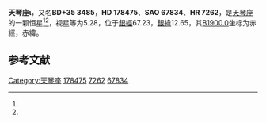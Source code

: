 {{Starbox begin
| name = 天琴座ι
}}
{{Starbox observe
| epoch = [[J2000.0|J2000.0]]
| constell = [[天琴座|天琴座]]<ref name=SIMBAD>{{cite web
 | url=http://simbad.u-strasbg.fr/simbad/sim-id?Ident=HR+7262
 | title=Pulsating variable Star
 | publisher=Centre de Données astronomiques de Strasbourg
 | work=SIMBAD
 | accessdate=2012-07-13
 | archive-date=2016-03-15
 | archive-url=https://web.archive.org/web/20160315122901/http://simbad.u-strasbg.fr/simbad/sim-id?Ident=HR+7262
 | dead-url=no
 }}</ref><ref name=DATA>{{cite web
 | url=http://vizier.u-strasbg.fr/viz-bin/VizieR-5?-out.add=.&-source=5050&-corr=PK=HR&-out.max=9999&HR=7262
 | title =VizieR Detailed Page
 | accessdate=2012-07-13}}</ref>
| 星官 = 
| ra = {{RA|19|7|18.1}}<ref name=SIMBAD /><ref name=DATA />
| dec = {{DEC|+36|6|1}}<ref name=SIMBAD /><ref name=DATA />
| appmag_v = 5.28<ref name=SIMBAD /><ref name=DATA />
}}
{{Starbox character
| class = B6IV<ref name=SIMBAD /><ref name=DATA />
| b-v = -0.11<ref name=SIMBAD /><ref name=DATA />
| u-b = -0.51<ref name=SIMBAD /><ref name=DATA />
| r-i = <ref name=SIMBAD /><ref name=DATA />
| variable = 
}}
{{Starbox astrometry
| radial_v = -0.51
| prop_mo_ra = -18
| parallax = 
| p_error = 
}}
{{Starbox catalog
| names =BD+35 3485，[[SAO星表|SAO]] 67834，[[HD星表|HD]] 178475，[[HR星表|HR]] 7262}}
{{Starbox reference |Simbad=HR+7262}}
{{Starbox end}}

'''天琴座ι'''，又名'''BD+35 3485'''，'''HD 178475'''、'''SAO 67834'''、'''HR 7262'''，是[[天琴座|天琴座]]的一颗恒星<ref name=SIMBAD /><ref name=DATA />，视星等为5.28，位于[[銀道座標系|銀經]]67.23，[[銀道座標系|銀緯]]12.65，其[[B1900.0|B1900.0]]坐标为赤經{{RA|19|3|43.9}}，赤緯{{DEC|+35|12.65|36}}。

== 参考文献 ==
{{reflist}}

{{star-stub}}

{{天琴座恒星}}
{{星官|渐台|4|7}}
[[Category:天琴座|Category:天琴座]]
[[Category:HD和HDE天體|178475]]
[[Category:HR天體|7262]]
[[Category:SAO天體|67834]]